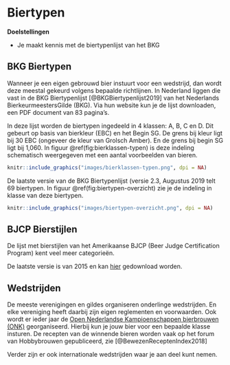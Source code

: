 # Biertypen {#biertypen}

**Doelstellingen**

-  Je maakt kennis met de biertypenlijst van het BKG

## BKG Biertypen {#bkg-biertypen}

Wanneer je een eigen gebrouwd bier instuurt voor een wedstrijd, dan wordt deze meestal gekeurd volgens bepaalde richtlijnen. In Nederland liggen die vast in de BKG Biertypenlijst [@BKGBiertypenlijst2019] van het Nederlands BierkeurmeestersGilde (BKG). Via hun website kun je de lijst downloaden, een PDF document van 83 pagina's.

In deze lijst worden de biertypen ingedeeld in 4 klassen: A, B, C en D. Dit gebeurt op basis van bierkleur (EBC) en het Begin SG. De grens bij kleur ligt bij 30 EBC (ongeveer de kleur van Grolsch Amber). En de grens bij begin SG ligt bij 1,060. In figuur \@ref(fig:bierklassen-typen) is deze indeling schematisch weergegeven met een aantal voorbeelden van bieren.

```r
knitr::include_graphics("images/bierklassen-typen.png", dpi = NA)
```

De laatste versie van de BKG Biertypenlijst (versie 2.3, Augustus 2019 telt 69 biertypen. In figuur \@ref(fig:biertypen-overzicht) zie je de indeling in klasse van deze biertypen.

```r
knitr::include_graphics("images/biertypen-overzicht.png", dpi = NA)
```

## BJCP Bierstijlen

De lijst met bierstijlen van het Amerikaanse BJCP (Beer Judge Certification Program) kent veel meer categorieën.

De laatste versie is van 2015 en kan [hier](https://www.bjcp.org/docs/2015_Guidelines_Beer.pdf) gedownload worden.

## Wedstrijden

De meeste verenigingen en gildes organiseren onderlinge wedstrijden. En elke vereniging heeft daarbij zijn eigen reglementen en voorwaarden. Ook wordt er ieder jaar de [Open Nederlandse Kampioenschappen bierbrouwen (ONK)](https://www.onkbrouwen.nl/) georganiseerd. Hierbij kun je jouw bier voor een bepaalde klasse insturen. De recepten van de winnende bieren worden vaak op het forum van Hobbybrouwen gepubliceerd, zie [@BewezenReceptenIndex2018]

Verder zijn er ook internationale wedstrijden waar je aan deel kunt nemen.
